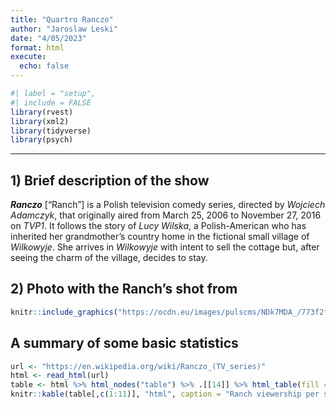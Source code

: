 ---
title: "Quartro Ranczo"
author: "Jaroslaw Leski"
date: "4/05/2023"
format: html
execute:
  echo: false
---

```{r}
#| label = "setup",
#| include = FALSE
library(rvest)
library(xml2)
library(tidyverse)
library(psych)
```

------------------------------------------------------------------------

## 1) Brief description of the show

***Ranczo*** \["Ranch"\] is a Polish television comedy series, directed by *Wojciech* *Adamczyk*, that originally aired from March 25, 2006 to November 27, 2016 on *TVP1*. It follows the story of *Lucy Wilska*, a Polish-American who has inherited her grandmother's country home in the fictional small village of *Wilkowyje*. She arrives in *Wilkowyje* with intent to sell the cottage but, after seeing the charm of the village, decides to stay.

## 2) Photo with the Ranch's shot from 

```{r}
knitr::include_graphics("https://ocdn.eu/images/pulscms/NDk7MDA_/773f2f5dcaf20da4dfa23ed63aaacbe1.jpg")
```
## A summary of some basic statistics

```{r}
url <- "https://en.wikipedia.org/wiki/Ranczo_(TV_series)"
html <- read_html(url)
table <- html %>% html_nodes("table") %>% .[[14]] %>% html_table(fill = TRUE)
knitr::kable(table[,c(1:11)], "html", caption = "Ranch viewership per season and episode ")

```




